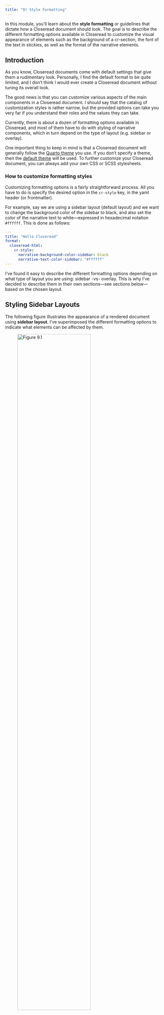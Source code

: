 ```yaml
---
title: "9) Style Formatting"
---
```


In this module, you'll learn about the __style formatting__ or guidelines that
dictate how a Closeread document should look. The goal is to describe the 
different formatting options available in Closeread to customize the visual 
appearance of elements such as the background of a cr-section, the font of the 
text in stickies, as well as the format of the narrative elements.


## Introduction

As you know, Closeread documents come with default settings that give them 
a rudimentary look. Personally, I find the default format to be quite limited,
and I don't think I would ever create a Closeread document without tuning 
its overall look.

The good news is that you can customize various aspects of the main components
in a Closeread document. I should say that the catalog of customization 
styles is rather narrow, but the provided options can take you very far if you 
understand their roles and the values they can take.

Currently, there is about a dozen of formatting options available in Closeread,
and most of them have to do with styling of narrative components, which in
turn depend on the type of layout (e.g. sidebar or overlay).

One important thing to keep in mind is that a Closeread document will generally
follow the <a href="https://quarto.org/docs/output-formats/html-themes.html" target="_blank">Quarto theme</a> you use. 
If you don't specify a theme, then the <a href="https://bootswatch.com/default/" target="_blank">default theme</a> will be used. To further customize your 
Closeread document, you can always add your own CSS or SCSS stylesheets.


### How to customize formatting styles

Customizing formatting options is a fairly straightforward process. All you have
to do is specify the desired option in the `cr-style` key, in the yaml header
(or frontmatter). 

For example, say we are using a sidebar layout (default layout) 
and we want to change the background color of the sidebar to black, and also
set the color of the narrative text to white---expressed in hexadecimal notation
`#ffffff`. This is done as follows:

```yaml
---
title: "Hello Closeread"
format:
  closeread-html:
    cr-style:
      narrative-background-color-sidebar: black
      narrative-text-color-sidebar: "#ffffff"
---
```



I've found it easy to describe the different formatting options depending on 
what type of layout you are using: sidebar -vs- overlay. This is why I've 
decided to describe them in their own sections---see sections below---based on
the chosen layout.


## Styling Sidebar Layouts

The following figure illustrates the appearance of a rendered document using
__sidebar layout__. I've superimposed the different formatting options to indicate
what elements can be affected by them.

![Figure 9.1](images/style-sidebar.svg){width="75%"}


- `narrative-background-color-sidebar`: the background color used for the narrative column (in sidebar layouts).

- `narrative-text-color-sidebar`: the color of narrative text (in sidebar layouts).

- `narrative-sidebar-width`: the width of the sidebar. Defaults to `1fr`: the sticky content is `2fr` in sidebar layouts, dividing the page 1:2 by default. You can adjust this ratio with a different `fr` value, a fixed value, or a combination of the two using [`minmax()`](https://developer.mozilla.org/en-US/docs/Web/CSS/minmax).

- `narrative-font-family`: the font(s) used for narrative content (regardless of the chosen layout).

- `narrative-font-size`: the font size used for narrative content (regardless of the chosen layout).

- `poem-font-family`: the font(s) used for lineblock poems (i.e. in sticky elements).

- `section-background-color`: the background color used for Closeread sections.


## Styling Overlay Layouts

The following figure illustrates the appearance of a rendered document using
__overlay layout__. I've superimposed the different formatting options to indicate
what elements can be affected by them.

![Figure 9.2](images/style-overlay.svg){width="67%"}



- `narrative-background-color-overlay`: the background color used for narrative text blocks (in overlay layouts).

- `narrative-text-color-overlay`: the color of narrative text (in overlay layouts).

- `narrative-border-radius`: the border radius of narrative text blocks (in overlay layouts).

- `narrative-overlay-max-width`: the maximum width of narrative text blocks (in overlay layouts).

- `narrative-overlay-min-width`: the minimum width of narrative text blocks (in 
overlay layouts). The recommendation is to leave this one alone because setting 
it can cause mobile layout issues.

- `narrative-outer-margin`: the margin pushing narrative content in from the left (on overlay-left layouts) or right edge (on overlay-right)

- `narrative-font-size`: the font size used for narrative content (regardless of the chosen layout).

- `poem-font-family`: the font(s) used for lineblock poems (i.e. in sticky elements).

- `section-background-color`: the background color used for Closeread sections.


